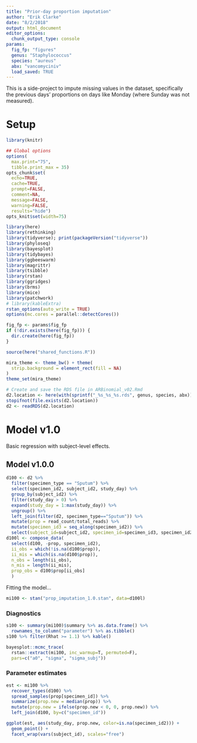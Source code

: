 ```yaml
---
title: "Prior-day proportion imputation"
author: "Erik Clarke"
date: "8/2/2018"
output: html_document
editor_options: 
  chunk_output_type: console
params:
  fig_fp: "figures"
  genus: "Staphylococcus"
  species: "aureus"
  abx: "vancomyciniv"
  load_saved: TRUE
---
```


This is a side-project to impute missing values in the dataset, specifically the previous days' proportions on days like Monday (where Sunday was not measured).

# Setup

```r
library(knitr)

## Global options
options(
  max.print="75", 
  tibble.print_max = 35)
opts_chunk$set(
  echo=TRUE,
  cache=TRUE,
  prompt=FALSE,
  comment=NA,
  message=FALSE,
  warning=FALSE,
  results="hide")
opts_knit$set(width=75)
```

```r
library(here)
library(rethinking)
library(tidyverse); print(packageVersion("tidyverse"))
library(phyloseq)
library(bayesplot)
library(tidybayes)
library(ggbeeswarm)
library(magrittr)
library(tsibble)
library(rstan)
library(ggridges)
library(brms)
library(mice)
library(patchwork)
# library(kableExtra)
rstan_options(auto_write = TRUE)
options(mc.cores = parallel::detectCores())

fig_fp <- params$fig_fp
if (!dir.exists(here(fig_fp))) {
  dir.create(here(fig_fp))
}

source(here("shared_functions.R"))

mira_theme <- theme_bw() + theme(
  strip.background = element_rect(fill = NA)
)
theme_set(mira_theme)
```

```r
# Create and save the RDS file in ARBinomial_v02.Rmd
d2.location <- here(with(sprintf("_%s_%s_%s.rds", genus, species, abx)))
stopifnot(file.exists(d2.location))
d2 <- readRDS(d2.location)
```

# Model v1.0

Basic regression with subject-level effects.

## Model v1.0.0 

```r
d100 <- d2 %>%
  filter(specimen_type == "Sputum") %>%
  select(specimen_id2, subject_id2, study_day) %>%
  group_by(subject_id2) %>%
  filter(study_day > 0) %>%
  expand(study_day = 1:max(study_day)) %>%
  ungroup() %>%
  left_join(filter(d2, specimen_type=="Sputum")) %>%
  mutate(prop = read_count/total_reads) %>%
  mutate(specimen_id3 = seq_along(specimen_id2)) %>%
  select(subject_id=subject_id2, specimen_id=specimen_id3, specimen_id2, study_day, prop)
d100l <- compose_data(
  select(d100, -prop, specimen_id2),
  ii_obs = which(!is.na(d100$prop)),
  ii_mis = which(is.na(d100$prop)),
  n_obs = length(ii_obs),
  n_mis = length(ii_mis),
  prop_obs = d100$prop[ii_obs]
  )
```

Fitting the model...
```r
mi100 <- stan("prop_imputation_1.0.stan", data=d100l)
```

### Diagnostics

```r
s100 <- summary(mi100)$summary %>% as.data.frame() %>% 
  rownames_to_column("parameter") %>% as.tibble()
s100 %>% filter(Rhat >= 1.1) %>% kable()

bayesplot::mcmc_trace(
  rstan::extract(mi100, inc_warmup=T, permuted=F),
  pars=c("a0", "sigma", "sigma_subj"))
```

### Parameter estimates

```r
est <- mi100 %>%
  recover_types(d100) %>%
  spread_samples(prop[specimen_id]) %>%
  summarize(prop.new = median(prop)) %>%
  mutate(prop.new = ifelse(prop.new < 0, 0, prop.new)) %>%
  left_join(d100, by=c("specimen_id"))

ggplot(est, aes(study_day, prop.new, color=is.na(specimen_id2))) +
  geom_point() +
  facet_wrap(vars(subject_id), scales="free")
```



